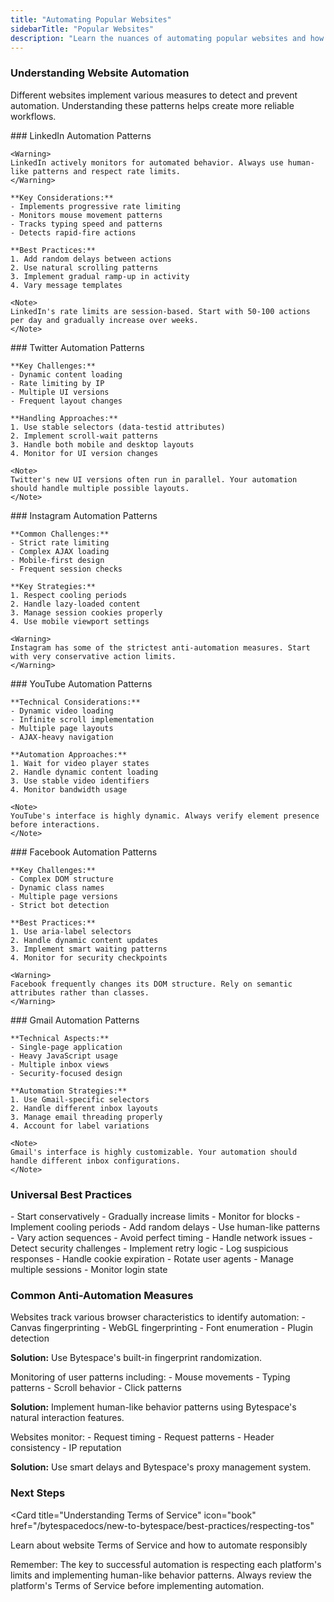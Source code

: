 ```yaml
---
title: "Automating Popular Websites"
sidebarTitle: "Popular Websites"
description: "Learn the nuances of automating popular websites and how to handle their anti-automation measures"
---
```


### Understanding Website Automation

Different websites implement various measures to detect and prevent automation. Understanding these patterns helps create more reliable workflows.

<Tabs>
  <Tab title="LinkedIn">
    ### LinkedIn Automation Patterns
    
    <Warning>
    LinkedIn actively monitors for automated behavior. Always use human-like patterns and respect rate limits.
    </Warning>

    **Key Considerations:**
    - Implements progressive rate limiting
    - Monitors mouse movement patterns
    - Tracks typing speed and patterns
    - Detects rapid-fire actions
    
    **Best Practices:**
    1. Add random delays between actions
    2. Use natural scrolling patterns
    3. Implement gradual ramp-up in activity
    4. Vary message templates
    
    <Note>
    LinkedIn's rate limits are session-based. Start with 50-100 actions per day and gradually increase over weeks.
    </Note>
  </Tab>
  
  <Tab title="Twitter">
    ### Twitter Automation Patterns
    
    **Key Challenges:**
    - Dynamic content loading
    - Rate limiting by IP
    - Multiple UI versions
    - Frequent layout changes
    
    **Handling Approaches:**
    1. Use stable selectors (data-testid attributes)
    2. Implement scroll-wait patterns
    3. Handle both mobile and desktop layouts
    4. Monitor for UI version changes
    
    <Note>
    Twitter's new UI versions often run in parallel. Your automation should handle multiple possible layouts.
    </Note>
  </Tab>
  
  <Tab title="Instagram">
    ### Instagram Automation Patterns
    
    **Common Challenges:**
    - Strict rate limiting
    - Complex AJAX loading
    - Mobile-first design
    - Frequent session checks
    
    **Key Strategies:**
    1. Respect cooling periods
    2. Handle lazy-loaded content
    3. Manage session cookies properly
    4. Use mobile viewport settings
    
    <Warning>
    Instagram has some of the strictest anti-automation measures. Start with very conservative action limits.
    </Warning>
  </Tab>
  
  <Tab title="YouTube">
    ### YouTube Automation Patterns
    
    **Technical Considerations:**
    - Dynamic video loading
    - Infinite scroll implementation
    - Multiple page layouts
    - AJAX-heavy navigation
    
    **Automation Approaches:**
    1. Wait for video player states
    2. Handle dynamic content loading
    3. Use stable video identifiers
    4. Monitor bandwidth usage
    
    <Note>
    YouTube's interface is highly dynamic. Always verify element presence before interactions.
    </Note>
  </Tab>
  
  <Tab title="Facebook">
    ### Facebook Automation Patterns
    
    **Key Challenges:**
    - Complex DOM structure
    - Dynamic class names
    - Multiple page versions
    - Strict bot detection
    
    **Best Practices:**
    1. Use aria-label selectors
    2. Handle dynamic content updates
    3. Implement smart waiting patterns
    4. Monitor for security checkpoints
    
    <Warning>
    Facebook frequently changes its DOM structure. Rely on semantic attributes rather than classes.
    </Warning>
  </Tab>
  
  <Tab title="Gmail">
    ### Gmail Automation Patterns
    
    **Technical Aspects:**
    - Single-page application
    - Heavy JavaScript usage
    - Multiple inbox views
    - Security-focused design
    
    **Automation Strategies:**
    1. Use Gmail-specific selectors
    2. Handle different inbox layouts
    3. Manage email threading properly
    4. Account for label variations
    
    <Note>
    Gmail's interface is highly customizable. Your automation should handle different inbox configurations.
    </Note>
  </Tab>
</Tabs>

### Universal Best Practices

<CardGroup cols={2}>
  <Card title="Rate Limiting" icon="gauge">
    - Start conservatively
    - Gradually increase limits
    - Monitor for blocks
    - Implement cooling periods
  </Card>
  
  <Card title="Detection Avoidance" icon="user-secret">
    - Add random delays
    - Use human-like patterns
    - Vary action sequences
    - Avoid perfect timing
  </Card>
  
  <Card title="Error Handling" icon="shield">
    - Handle network issues
    - Detect security challenges
    - Implement retry logic
    - Log suspicious responses
  </Card>
  
  <Card title="Session Management" icon="key">
    - Handle cookie expiration
    - Rotate user agents
    - Manage multiple sessions
    - Monitor login state
  </Card>
</CardGroup>

### Common Anti-Automation Measures

<Accordion title="Browser Fingerprinting">
Websites track various browser characteristics to identify automation:
- Canvas fingerprinting
- WebGL fingerprinting
- Font enumeration
- Plugin detection

**Solution:** Use Bytespace's built-in fingerprint randomization.
</Accordion>

<Accordion title="Behavioral Analysis">
Monitoring of user patterns including:
- Mouse movements
- Typing patterns
- Scroll behavior
- Click patterns

**Solution:** Implement human-like behavior patterns using Bytespace's natural interaction features.
</Accordion>

<Accordion title="Network Pattern Detection">
Websites monitor:
- Request timing
- Request patterns
- Header consistency
- IP reputation

**Solution:** Use smart delays and Bytespace's proxy management system.
</Accordion>

### Next Steps

<Card
  title="Understanding Terms of Service"
  icon="book"
  href="/bytespacedocs/new-to-bytespace/best-practices/respecting-tos"
>
  Learn about website Terms of Service and how to automate responsibly
</Card>

<Note>
Remember: The key to successful automation is respecting each platform's limits and implementing human-like behavior patterns. Always review the platform's Terms of Service before implementing automation.
</Note>
